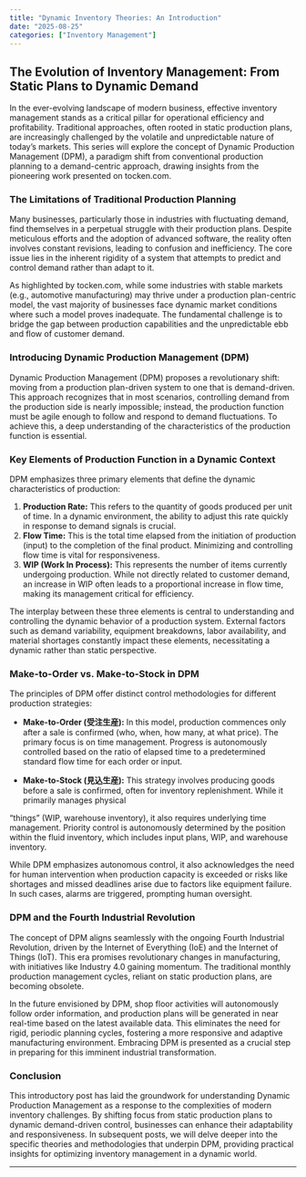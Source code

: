 ```yaml
---
title: "Dynamic Inventory Theories: An Introduction"
date: "2025-08-25"
categories: ["Inventory Management"]
---
```


## The Evolution of Inventory Management: From Static Plans to Dynamic Demand

In the ever-evolving landscape of modern business, effective inventory management stands as a critical pillar for operational efficiency and profitability. Traditional approaches, often rooted in static production plans, are increasingly challenged by the volatile and unpredictable nature of today's markets. This series will explore the concept of Dynamic Production Management (DPM), a paradigm shift from conventional production planning to a demand-centric approach, drawing insights from the pioneering work presented on tocken.com.

### The Limitations of Traditional Production Planning

Many businesses, particularly those in industries with fluctuating demand, find themselves in a perpetual struggle with their production plans. Despite meticulous efforts and the adoption of advanced software, the reality often involves constant revisions, leading to confusion and inefficiency. The core issue lies in the inherent rigidity of a system that attempts to predict and control demand rather than adapt to it.

As highlighted by tocken.com, while some industries with stable markets (e.g., automotive manufacturing) may thrive under a production plan-centric model, the vast majority of businesses face dynamic market conditions where such a model proves inadequate. The fundamental challenge is to bridge the gap between production capabilities and the unpredictable ebb and flow of customer demand.

### Introducing Dynamic Production Management (DPM)

Dynamic Production Management (DPM) proposes a revolutionary shift: moving from a production plan-driven system to one that is demand-driven. This approach recognizes that in most scenarios, controlling demand from the production side is nearly impossible; instead, the production function must be agile enough to follow and respond to demand fluctuations. To achieve this, a deep understanding of the characteristics of the production function is essential.

### Key Elements of Production Function in a Dynamic Context

DPM emphasizes three primary elements that define the dynamic characteristics of production:

1.  **Production Rate:** This refers to the quantity of goods produced per unit of time. In a dynamic environment, the ability to adjust this rate quickly in response to demand signals is crucial.
2.  **Flow Time:** This is the total time elapsed from the initiation of production (input) to the completion of the final product. Minimizing and controlling flow time is vital for responsiveness.
3.  **WIP (Work In Process):** This represents the number of items currently undergoing production. While not directly related to customer demand, an increase in WIP often leads to a proportional increase in flow time, making its management critical for efficiency.

The interplay between these three elements is central to understanding and controlling the dynamic behavior of a production system. External factors such as demand variability, equipment breakdowns, labor availability, and material shortages constantly impact these elements, necessitating a dynamic rather than static perspective.

### Make-to-Order vs. Make-to-Stock in DPM

The principles of DPM offer distinct control methodologies for different production strategies:

*   **Make-to-Order (受注生産):** In this model, production commences only after a sale is confirmed (who, when, how many, at what price). The primary focus is on time management. Progress is autonomously controlled based on the ratio of elapsed time to a predetermined standard flow time for each order or input.

*   **Make-to-Stock (見込生産):** This strategy involves producing goods before a sale is confirmed, often for inventory replenishment. While it primarily manages physical 


“things” (WIP, warehouse inventory), it also requires underlying time management. Priority control is autonomously determined by the position within the fluid inventory, which includes input plans, WIP, and warehouse inventory.

While DPM emphasizes autonomous control, it also acknowledges the need for human intervention when production capacity is exceeded or risks like shortages and missed deadlines arise due to factors like equipment failure. In such cases, alarms are triggered, prompting human oversight.

### DPM and the Fourth Industrial Revolution

The concept of DPM aligns seamlessly with the ongoing Fourth Industrial Revolution, driven by the Internet of Everything (IoE) and the Internet of Things (IoT). This era promises revolutionary changes in manufacturing, with initiatives like Industry 4.0 gaining momentum. The traditional monthly production management cycles, reliant on static production plans, are becoming obsolete.

In the future envisioned by DPM, shop floor activities will autonomously follow order information, and production plans will be generated in near real-time based on the latest available data. This eliminates the need for rigid, periodic planning cycles, fostering a more responsive and adaptive manufacturing environment. Embracing DPM is presented as a crucial step in preparing for this imminent industrial transformation.

### Conclusion

This introductory post has laid the groundwork for understanding Dynamic Production Management as a response to the complexities of modern inventory challenges. By shifting focus from static production plans to dynamic demand-driven control, businesses can enhance their adaptability and responsiveness. In subsequent posts, we will delve deeper into the specific theories and methodologies that underpin DPM, providing practical insights for optimizing inventory management in a dynamic world.

---